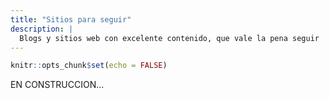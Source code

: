 ```yaml
---
title: "Sitios para seguir"
description: |
  Blogs y sitios web con excelente contenido, que vale la pena seguir
---
```


```r
knitr::opts_chunk$set(echo = FALSE)
```

EN CONSTRUCCION...